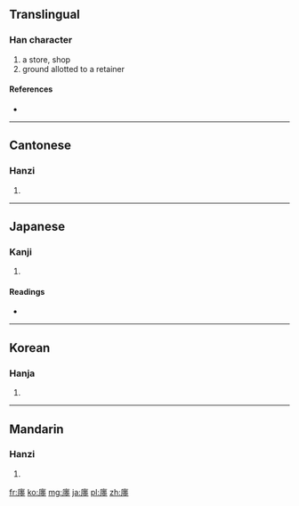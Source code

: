 ==Translingual==

===Han character===
{{Han char|rn=53|rad=广|as=12|sn=15|four=0021<sub>4</sub>|canj=戈田金土 (IWCG)}}

# a store, shop
# ground allotted to a retainer

====References====
* {{Han ref|kx=0350.220|dkj=09483|dj=0661.220|hdz=20902.010|uh=5EDB|ud=24283|bh=E573|bd=58739}}

----

==Cantonese==

===Hanzi===
{{yue-hanzi|jyut=|y=chin4}}

# {{defn|Cantonese|sort=广12}}

----

==Japanese==

===Kanji===
{{ja-kanji|grade=|rs=广12}}

# {{defn|Japanese|sort=广12}}

====Readings====
* {{ja-readings|on=[[てん]] (ten)|kun=[[やしき]] (yashiki), [[みせ]] (mise)}}

----

==Korean==

===Hanja===
{{ko-hanja|hangeul=전|rv=jeon|mr=chŏn}}

# {{defn|Korean|sort=广12}}

----

==Mandarin==

===Hanzi===
{{cmn-hanzi|pin=[[chán]] ([[chan2]])|wg=ch'an<sup>2</sup>}}

# {{defn|Mandarin|sort=广12}}

[[fr:廛]]
[[ko:廛]]
[[mg:廛]]
[[ja:廛]]
[[pl:廛]]
[[zh:廛]]
